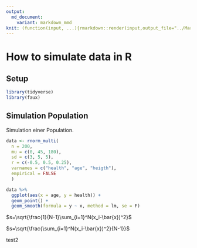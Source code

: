 ```yaml
---
output:
  md_document:
    variant: markdown_mmd
knit: (function(input, ...){rmarkdown::render(input,output_file="../Markdown/simulate_data.md")})
---
```


# How to simulate data in R

## Setup

```r
library(tidyverse)
library(faux)
```

## Simulation Population

Simulation einer Population.

```r
data <- rnorm_multi(
  n = 200, 
  mu = c(0, 45, 180),
  sd = c(3, 5, 5),
  r = c(-0.5, 0.5, 0.25), 
  varnames = c("health", "age", "heigth"),
  empirical = FALSE
  )
```

```r
data %>% 
  ggplot(aes(x = age, y = health)) +
  geom_point() +
  geom_smooth(formula = y ~ x, method = lm, se = F)
```

$s=\sqrt{\frac{1}{N-1}\sum_{i=1}^N(x_i-\bar{x})^2}$

$s=\sqrt{\frac{\sum_{i=1}^N(x_i-\bar{x})^2}{N-1}}$

test2



